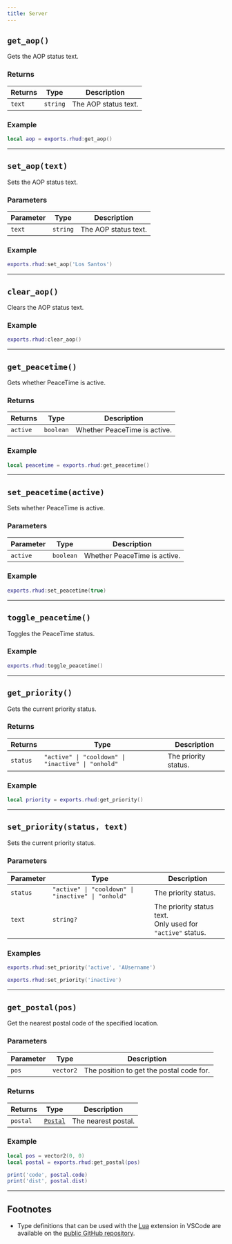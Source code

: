 ```yaml
---
title: Server
---
```


## `get_aop()`
Gets the AOP status text.

### Returns
| Returns | Type | Description |
| --- | --- | --- |
| `text` | `string` | The AOP status text. |

### Example
```lua title="server.lua"
local aop = exports.rhud:get_aop()
```

---

## `set_aop(text)`
Sets the AOP status text.

### Parameters
| Parameter | Type | Description |
| --- | --- | --- |
| `text` | `string` | The AOP status text. |

### Example
```lua title="server.lua"
exports.rhud:set_aop('Los Santos')
```

---

## `clear_aop()`
Clears the AOP status text.

### Example
```lua title="server.lua"
exports.rhud:clear_aop()
```

---

## `get_peacetime()`
Gets whether PeaceTime is active.

### Returns
| Returns | Type | Description |
| --- | --- | --- |
| `active` | `boolean` | Whether PeaceTime is active. |

### Example
```lua title="server.lua"
local peacetime = exports.rhud:get_peacetime()
```

---

## `set_peacetime(active)`
Sets whether PeaceTime is active.

### Parameters
| Parameter | Type | Description |
| --- | --- | --- |
| `active` | `boolean` | Whether PeaceTime is active. |

### Example
```lua title="server.lua"
exports.rhud:set_peacetime(true)
```

---

## `toggle_peacetime()`
Toggles the PeaceTime status.

### Example
```lua title="server.lua"
exports.rhud:toggle_peacetime()
```

---

## `get_priority()`
Gets the current priority status.

### Returns
| Returns | Type | Description |
| --- | --- | --- |
| `status` | `"active" \| "cooldown" \| "inactive" \| "onhold"` | The priority status. |

### Example
```lua title="server.lua"
local priority = exports.rhud:get_priority()
```

---

## `set_priority(status, text)`
Sets the current priority status.

### Parameters
| Parameter | Type | Description |
| --- | --- | --- |
| `status` | `"active" \| "cooldown" \| "inactive" \| "onhold"` | The priority status. |
| `text` | `string?` | The priority status text.<br />Only used for `"active"` status. |

### Examples
```lua title="server.lua"
exports.rhud:set_priority('active', 'AUsername')
```

```lua title="server.lua"
exports.rhud:set_priority('inactive')
```

---

## `get_postal(pos)`
Get the nearest postal code of the specified location.

### Parameters
| Parameter | Type | Description |
| --- | --- | --- |
| `pos` | `vector2` | The position to get the postal code for. |

### Returns
| Returns | Type | Description |
| --- | --- | --- |
| `postal` | [`Postal`](/objects/postal/) | The nearest postal. |

### Example
```lua title="server.lua"
local pos = vector2(0, 0)
local postal = exports.rhud:get_postal(pos)

print('code', postal.code)
print('dist', postal.dist)
```

---

## Footnotes

- Type definitions that can be used with the [Lua](https://marketplace.visualstudio.com/items?itemName=sumneko.lua) extension in VSCode are available on the [public GitHub repository](https://github.com/Raxdiam/rHUD).
